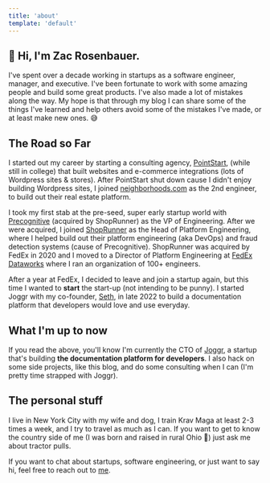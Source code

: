 ```yaml
---
title: 'about'
template: 'default'
---
```


## 👋 Hi, I'm Zac Rosenbauer. 

I've spent over a decade working in startups as a software engineer, manager, and executive. I've been fortunate to work with some amazing people and build some great products. 
I've also made a lot of mistakes along the way. My hope is that through my blog I can share some of the things I've learned and help others avoid some of the mistakes I've made, or at least make new ones. 😅

## The Road so Far

I started out my career by starting a consulting agency, [PointStart](https://pointstart.io), (while still in college) that built websites and e-commerce integrations (lots of Wordpress sites & stores). After PointStart shut down cause I didn't enjoy
building Wordpress sites, I joined [neighborhoods.com](https://neighborhoods.com) as the 2nd engineer, to build out their real estate platform.

I took my first stab at the pre-seed, super early startup world with [Precognitive](https://www.crunchbase.com/organization/precognitive-inc) (acquired by ShopRunner) as the VP of Engineering. After we were acquired, I joined [ShopRunner](https://shoprunner.com) as the Head of Platform Engineering, where I helped build out
their platform engineering (aka DevOps) and fraud detection systems (cause of Precognitive). ShopRunner was acquired by FedEx in 2020 and I moved to a Director of Platform Engineering at [FedEx Dataworks](https://www.fedex.com/en-us/dataworks.html) where I ran an organization of 100+ engineers.

After a year at FedEx, I decided to leave and join a startup again, but this time I wanted to **start** the start-up (not intending to be punny). I started Joggr with my co-founder, [Seth](https://github.com/srosenbauer), in late 2022 to build a documentation platform that
developers would love and use everyday.

## What I'm up to now 

If you read the above, you'll know I'm currently the CTO of [Joggr](https://joggr.io), a startup that's building **the documentation platform for developers**. I also hack on some side projects, 
like this blog, and do some consulting when I can (I'm pretty time strapped with Joggr).

## The personal stuff

I live in New York City with my wife and dog, I train Krav Maga at least 2-3 times a week, and I try to travel as much as I can. If you want to get to know the country side of me (I was born and raised in rural Ohio 🌽) just ask me about tractor pulls.

If you want to chat about startups, software engineering, or just want to say hi, feel free to reach out to [me](/contact).
